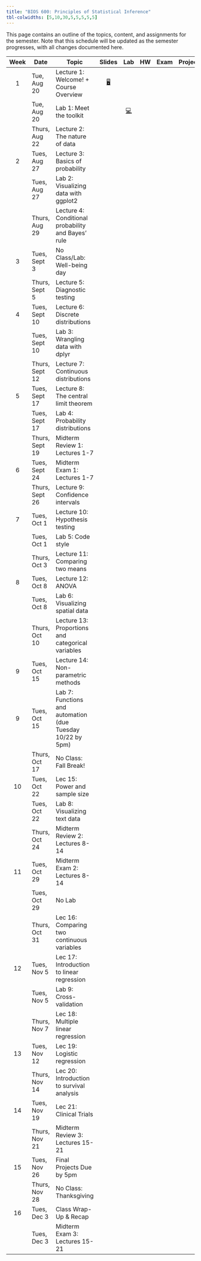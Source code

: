 ```yaml
---
title: "BIOS 600: Principles of Statistical Inference"
tbl-colwidths: [5,10,30,5,5,5,5,5]
---
```


This page contains an outline of the topics, content, and assignments for the semester. Note that this schedule will be updated as the semester progresses, with all changes documented here.

::: column-screen-inset-right

| Week | Date | Topic | Slides | Lab | HW | Exam | Project | 
|:------:|--------|--------|:------:|:------:|:------:|:------:|:------:|
|   1  | Tue, Aug 20 | Lecture 1: Welcome! + Course Overview |     [🖥️](/slides/lec-1.html){aria-label="Lecture 1"} |   |     |      |      |
|                         | Tue, Aug 20 | Lab 1: Meet the toolkit    |                                                                                             |                                   [💻](/labs/lab-1.html "Lab 1 Instructions"){aria-label="Lab 1 instructions"} |  |   |      |         |
|                         | Thurs, Aug 22 | Lecture 2: The nature of data   |                                                                                             |                                    |  |   |      |         |
|   2  | Tues, Aug 27 | Lecture 3: Basics of probability   |       |     |  |   |      |     |
|      | Tues, Aug 27 | Lab 2: Visualizing data with ggplot2    |       |    |  |   |      |     |
|      | Thurs, Aug 29 | Lecture 4: Conditional probability and Bayes' rule    |     |    |  |   |   |     |
|   3  | Tues, Sept 3 | No Class/Lab: Well-being day    |     |    |  |   |   |     |
|      | Thurs, Sept 5 | Lecture 5: Diagnostic testing    |     |    |  |   |   |     |
|   4  | Tues, Sept 10 | Lecture 6: Discrete distributions   |     |    |  |   |   |     |
|      | Tues, Sept 10 | Lab 3: Wrangling data with dplyr   |     |    |  |   |   |     |
|      | Thurs, Sept 12 | Lecture 7: Continuous distributions  |     |    |  |   |   |     |
|   5  | Tues, Sept 17 | Lecture 8: The central limit theorem |     |    |  |   |   |     |
|      | Tues, Sept 17 | Lab 4: Probability distributions |     |    |  |   |   |     |
|      | Thurs, Sept 19 | Midterm Review 1: Lectures 1-7 |     |    |  |   |   |     |
|   6  | Tues, Sept 24 | Midterm Exam 1: Lectures 1-7 |     |    |  |   |   |     |
|      | Thurs, Sept 26 | Lecture 9: Confidence intervals |     |    |  |   |   |     |
| 7    | Tues, Oct 1 | Lecture 10: Hypothesis testing |     |    |  |   |   |    |
|      | Tues, Oct 1 | Lab 5: Code style |     |    |  |   |   |     |
|      | Thurs, Oct 3 | Lecture 11: Comparing two means |     |    |  |   |   |     |
| 8    | Tues, Oct 8 | Lecture 12: ANOVA |     |    |  |   |   |     |
|      | Tues, Oct 8 | Lab 6: Visualizing spatial data |     |    |  |   |   |     |
|      | Thurs, Oct 10 | Lecture 13: Proportions and categorical variables  |     |    |  |   |   |     |
|   9  | Tues, Oct 15 | Lecture 14: Non-parametric methods  |     |    |  |   |   |     |
|   9  | Tues, Oct 15 | Lab 7: Functions and automation (due Tuesday 10/22 by 5pm)   |     |    |  |   |   |     |
|      | Thurs, Oct 17 | No Class: Fall Break!  |     |    |  |   |   |     |
| 10   | Tues, Oct 22 | Lec 15: Power and sample size  |     |    |  |   |   |     |
|     | Tues, Oct 22 | Lab 8: Visualizing text data  |     |    |  |   |   |     |
|     | Thurs, Oct 24 | Midterm Review 2: Lectures 8-14  |     |    |  |   |   |     |
|  11 | Tues, Oct 29 | Midterm Exam 2: Lectures 8-14  |     |    |  |   |   |     |
|     | Tues, Oct 29 | No Lab  |     |    |  |   |   |     |
|     | Thurs, Oct 31 | Lec 16: Comparing two continuous variables  |     |    |  |   |   |     |
|   12 | Tues, Nov 5 | Lec 17: Introduction to linear regression  |     |    |  |   |   |     |
|     | Tues, Nov 5 | Lab 9: Cross-validation  |     |    |  |   |   |     |
|     | Thurs, Nov 7 | Lec 18: Multiple linear regression |     |    |  |   |   |     |
| 13  | Tues, Nov 12 | Lec 19: Logistic regression |     |    |  |   |   |     |
|     | Thurs, Nov 14 | Lec 20: Introduction to survival analysis |     |    |  |   |   |     |
| 14  | Tues, Nov 19 | Lec 21: Clinical Trials |     |    |  |   |   |     |
|     | Thurs, Nov 21 | Midterm Review 3: Lectures 15-21  |     |    |  |   |   |     |
|  15  | Tues, Nov 26 | Final Projects Due by 5pm  |     |    |  |   |   |     |
|     | Thurs, Nov 28 | No Class: Thanksgiving |     |    |  |   |   |     |
|  16  | Tues, Dec 3 | Class Wrap-Up & Recap |     |    |  |   |   |     |
|    | Tues, Dec 3 | Midterm Exam 3: Lectures 15-21 |     |    |  |   |   |     |
:::

